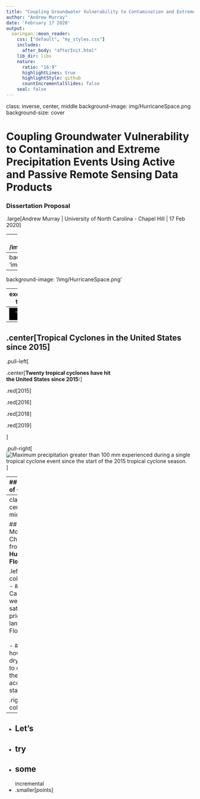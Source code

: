 ```yaml
---
title: "Coupling Groundwater Vulnerability to Contamination and Extreme Precipitation Events Using Active and Passive Remote Sensing Data Products"
author: "Andrew Murray"
date: 'February 17 2020'
output:
  xaringan::moon_reader:
    css: ["default", "my_styles.css"]
    includes:
      after_body: "afterInit.html"
    lib_dir: libs
    nature:
      ratio: "16:9"
      highlightLines: true
      highlightStyle: github
      countIncrementalSlides: false
    seal: false
---
```


class: inverse, center, middle
background-image: img/HurricaneSpace.png
background-size: cover

# Coupling Groundwater Vulnerability to Contamination and Extreme Precipitation Events Using Active and Passive Remote Sensing Data Products

### Dissertation Proposal

.large[Andrew Murray | University of North Carolina - Chapel Hill | 17 Feb 2020]

---
background-image: /img/HurricaneSpace.png

---
background-image: 'img/HurricaneSpace.png'

---
background-image: '/img/HurricaneSpace.png'

---
exclude: true

```r
knitr::opts_chunk$set(fig.retina = 3, warning = FALSE, message = FALSE)
library(xaringanthemer)

```
---
<video width="100%" height="100%" controls id="my_video">
    <source src="/mp4/florence.mp4" type="video/mp4">
</video>
---

## .center[Tropical Cyclones in the United States since 2015]
.pull-left[

.center[**Twenty tropical cyclones have hit<br> the United States since 2015:**]

.red[2015]<br>

.red[2016]<br>

.red[2018]<br>

.red[2019]<br>


]

.pull-right[
![Maximum precipitation greater than 100 mm experienced during a single tropical cyclone event since the start of the 2015 tropical cyclone season.](img/dissertation/max_ppt.png)
]

---
## Behavior of Cyclones

.pull-left[
- There is no correlation between storm windspeed and either rainfall distribution or intensity
]

.pull-right[
```r
library(plotly)
library(here)

storms <- read.csv(here("static/data/statsByStorm.csv"))


# Set up Fonts for Plots
# Axis font
xaxisFont <- list(
  family = "Arial, sans-serif",
  size = 18,
  color = "black"
)

yaxisFont <- list(
  family = "Arial, sans-serif",
  size = 18,
  color = "black"
)

labelFont <- list(
  family = "Arial, sans-serif",
  size = 18,
  color = "black"
)



# Color palette
pal <- colorRampPalette(c("green","yellow","orange","red", "purple"))


## Plot of wind speed at landfall vs. Max ppt amount
storms%>%
  plot_ly()%>%
  add_markers(x=~LfWsKts, y=~maxPpt, 
              marker = list(line = list(color = 'rgb(0, 0, 0)',
                                        width = 2)),color =~meanPpt, colors = pal(50) , size=20, hoverinfo = "text",
              text = ~paste("Storm: ", Name,"<br>",
                            "Landfall: ",Lf,"<br>",
                            "Max ppt: ",round(maxPpt,1)," mm","<br>",
                            "Mean ppt: ", round(meanPpt,1)," mm","<br>",
                            "Area Receiving Rain: ",rainArea, "km<sup>2"))%>%
  colorbar(title = "Mean ppt [mm]")%>%
  layout(
    xaxis = list(
      title = "Wind speed at Landfall [Kts]", titlefont = labelFont,
      showticklabels = TRUE,
      tickangle = 0,
      tickfont = xaxisFont,
      zeroline = TRUE,
      showline = TRUE,
      mirror = "ticks",
      gridcolor = toRGB("gray50"),
      gridwidth = 1,
      zerolinecolor = toRGB("black"),
      zerolinewidth = 1,
      linecolor = toRGB("black"),
      linewidth = 1),
    title = "Storm Wind Intensity vs Precipitation",
    yaxis = list(title = "Max ppt at Single Point [mm] ", titlefont = labelFont,
                 showticklabels = TRUE,
                 tickangle = 0,
                 tickfont = yaxisFont,
                 zeroline = TRUE,
                 showline = TRUE,
                 mirror = "ticks",
                 gridcolor = toRGB("gray50"),
                 gridwidth = 1,
                 zerolinecolor = toRGB("black"),
                 zerolinewidth = 1,
                 linecolor = toRGB("black"),
                 linewidth = 1),
    showlegend=T,
    legend = list(x = 100, y = 1.5))
```
]
---
class: center, middle

## Soil Moisture Change from SMAP:
**Hurricane Florence:**

.left-column[.left[
<br>
- ####The Carolinas were saturated prior to landfall of Florence
<br><br>
- ####Note how long drying takes to occur and the variance accross the state
]]

.right-column[
<div class="centered">
<video width="800" height="450" controls autoplay>
  <source src="/img/Florence.mp4" type="video/mp4">
</video>
</div>
]

---

 - Let's
--
  - try
--
+ some
--
incremental
- .smaller[points]